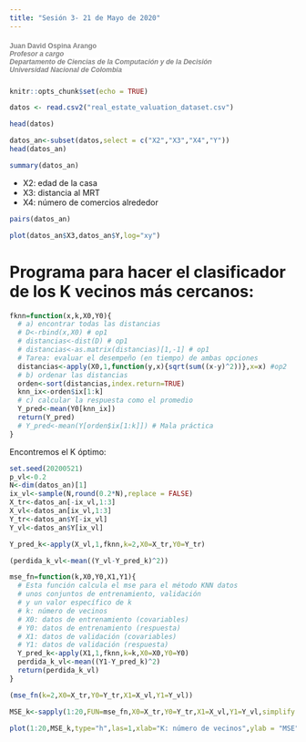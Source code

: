 ```yaml
---
title: "Sesión 3- 21 de Mayo de 2020"
---
```

<h5><strong><span style="color: #808080; font-family: Helvetica; font-size: 12px; font-style: normal; letter-spacing: normal; orphans: 2; text-align: start; text-indent: 0px; text-transform: none; white-space: normal; widows: 2; word-spacing: 0px; background-color: #ffffff; float: none;">Juan David Ospina Arango</span></strong><br style="color: #000000; font-family: Helvetica; font-size: 12px; font-style: normal; font-weight: 400; letter-spacing: normal; orphans: 2; text-align: start; text-indent: 0px; text-transform: none; white-space: normal; widows: 2; word-spacing: 0px; background-color: #ffffff;" /><em><span style="color: #808080; font-family: Helvetica; font-size: 12px; letter-spacing: normal; orphans: 2; text-align: start; text-indent: 0px; text-transform: none; white-space: normal; widows: 2; word-spacing: 0px; background-color: #ffffff; float: none;">Profesor a cargo</span></em><br style="color: #000000; font-family: Helvetica; font-size: 12px; font-style: normal; font-weight: 400; letter-spacing: normal; orphans: 2; text-align: start; text-indent: 0px; text-transform: none; white-space: normal; widows: 2; word-spacing: 0px; background-color: #ffffff;" /><em><span style="color: #808080; font-family: Helvetica; font-size: 12px; letter-spacing: normal; orphans: 2; text-align: start; text-indent: 0px; text-transform: none; white-space: normal; widows: 2; word-spacing: 0px; background-color: #ffffff; float: none;">Departamento de Ciencias de la Computación y de la&nbsp;Decisión</span></em><br style="color: #000000; font-family: Helvetica; font-size: 12px; font-style: normal; font-weight: 400; letter-spacing: normal; orphans: 2; text-align: start; text-indent: 0px; text-transform: none; white-space: normal; widows: 2; word-spacing: 0px; background-color: #ffffff;" /><em><span style="color: #808080; font-family: Helvetica; font-size: 12px; letter-spacing: normal; orphans: 2; text-align: start; text-indent: 0px; text-transform: none; white-space: normal; widows: 2; word-spacing: 0px; background-color: #ffffff; float: none;">Universidad Nacional de Colombia</span></em></h5>
```r
knitr::opts_chunk$set(echo = TRUE)
```



```r
datos <- read.csv2("real_estate_valuation_dataset.csv")
```

```r
head(datos)
```

```r
datos_an<-subset(datos,select = c("X2","X3","X4","Y"))
head(datos_an)
```

```r
summary(datos_an)
```


* X2: edad de la casa
* X3: distancia al MRT
* X4: número de comercios alrededor


```r
pairs(datos_an)
```


```r
plot(datos_an$X3,datos_an$Y,log="xy")
```

# Programa para hacer el clasificador de los K vecinos más cercanos:


```r
fknn=function(x,k,X0,Y0){
  # a) encontrar todas las distancias
  # D<-rbind(x,X0) # op1
  # distancias<-dist(D) # op1
  # distancias<-as.matrix(distancias)[1,-1] # op1
  # Tarea: evaluar el desempeño (en tiempo) de ambas opciones
  distancias<-apply(X0,1,function(y,x){sqrt(sum((x-y)^2))},x=x) #op2
  # b) ordenar las distancias
  orden<-sort(distancias,index.return=TRUE)
  knn_ix<-orden$ix[1:k]
  # c) calcular la respuesta como el promedio
  Y_pred<-mean(Y0[knn_ix])
  return(Y_pred)
  # Y_pred<-mean(Y[orden$ix[1:k]]) # Mala práctica
}
```

Encontremos el K óptimo:

```r
set.seed(20200521)
p_vl<-0.2
N<-dim(datos_an)[1]
ix_vl<-sample(N,round(0.2*N),replace = FALSE)
X_tr<-datos_an[-ix_vl,1:3]
X_vl<-datos_an[ix_vl,1:3]
Y_tr<-datos_an$Y[-ix_vl]
Y_vl<-datos_an$Y[ix_vl]
```


```r
Y_pred_k<-apply(X_vl,1,fknn,k=2,X0=X_tr,Y0=Y_tr)
```

```r
(perdida_k_vl<-mean((Y_vl-Y_pred_k)^2))
```


```r
mse_fn=function(k,X0,Y0,X1,Y1){
  # Esta función calcula el mse para el método KNN datos
  # unos conjuntos de entrenamiento, validación
  # y un valor específico de k
  # k: número de vecinos
  # X0: datos de entrenamiento (covariables)
  # Y0: datos de entrenamiento (respuesta)
  # X1: datos de validación (covariables)
  # Y1: datos de validación (respuesta)
  Y_pred_k<-apply(X1,1,fknn,k=k,X0=X0,Y0=Y0)
  perdida_k_vl<-mean((Y1-Y_pred_k)^2)
  return(perdida_k_vl)
}
```

```r
(mse_fn(k=2,X0=X_tr,Y0=Y_tr,X1=X_vl,Y1=Y_vl))
```

```r
MSE_k<-sapply(1:20,FUN=mse_fn,X0=X_tr,Y0=Y_tr,X1=X_vl,Y1=Y_vl,simplify = TRUE)
```


```r
plot(1:20,MSE_k,type="h",las=1,xlab="K: número de vecinos",ylab = "MSE")
```

